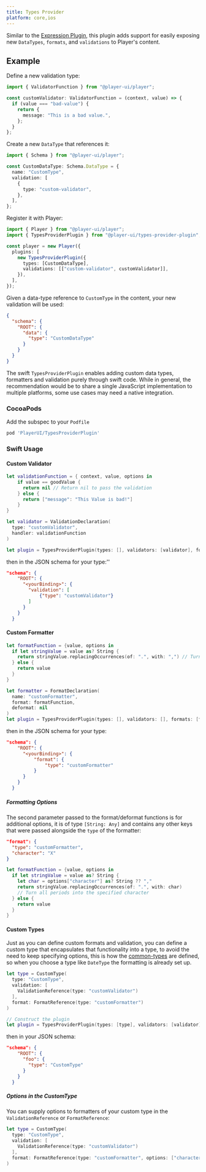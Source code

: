 ```yaml
---
title: Types Provider
platform: core,ios
---
```



Similar to the [Expression Plugin](./expression), this plugin adds support for easily exposing new `DataTypes`, `formats`, and `validations` to Player's content.

## Example

<PlatformTabs>
  <Fragment slot='core'>

Define a new validation type:

```ts
import { ValidatorFunction } from "@player-ui/player";

const customValidator: ValidatorFunction = (context, value) => {
  if (value === "bad-value") {
    return {
      message: "This is a bad value.",
    };
  }
};
```

Create a new `DataType` that references it:

```ts
import { Schema } from "@player-ui/player";

const CustomDataType: Schema.DataType = {
  name: "CustomType",
  validation: [
    {
      type: "custom-validator",
    },
  ],
};
```

Register it with Player:

```ts
import { Player } from "@player-ui/player";
import { TypesProviderPlugin } from "@player-ui/types-provider-plugin";

const player = new Player({
  plugins: [
    new TypesProviderPlugin({
      types: [CustomDataType],
      validations: [["custom-validator", customValidator]],
    }),
  ],
});
```

Given a data-type reference to `CustomType` in the content, your new validation will be used:

```json
{
  "schema": {
    "ROOT": {
      "data": {
        "type": "CustomDataType"
      }
    }
  }
}
```

  </Fragment>
  <Fragment slot='ios'>

The swift `TypesProviderPlugin` enables adding custom data types, formatters and validation purely through swift code. While in general, the recommendation would be to share a single JavaScript implementation to multiple platforms, some use cases may need a native integration.

### CocoaPods

Add the subspec to your `Podfile`

```ruby
pod 'PlayerUI/TypesProviderPlugin'
```

### Swift Usage

#### Custom Validator

```swift
let validationFunction = { context, value, options in
    if value == goodValue {
      return nil // Return nil to pass the validation
    } else {
      return ["message": "This Value is bad!"]
    }
}

let validator = ValidationDeclaration(
  type: "customValidator",
  handler: validationFunction
)

let plugin = TypesProviderPlugin(types: [], validators: [validator], formats: [])
```

then in the JSON schema for your type:''

```json
"schema": {
    "ROOT": {
      "<yourBinding>": {
        "validation": [
            {"type": "customValidator"}
        ]
      }
    }
  }
```

#### Custom Formatter

```swift
let formatFunction = {value, options in
  if let stringValue = value as? String {
    return stringValue.replacingOccurrences(of: ".", with: ",") // Turn all periods into commas
  } else {
  	return value
  }
}

let formatter = FormatDeclaration(
  name: "customFormatter",
  format: formatFunction,
  deformat: nil
)
let plugin = TypesProviderPlugin(types: [], validators: [], formats: [formatter])
```

then in the JSON schema for your type:

```json
"schema": {
    "ROOT": {
      "<yourBinding>": {
          "format": {
              "type": "customFormatter"
          }
      }
    }
  }
```

##### Formatting Options

The second parameter passed to the format/deformat functions is for additional options, it is of type `[String: Any]` and contains any other keys that were passed alongside the `type` of the formatter:

```json
"format": {
  "type": "customFormatter",
  "character": "X"
}
```

```swift
let formatFunction = {value, options in
  if let stringValue = value as? String {
    let char = options["character"] as? String ?? ","
    return stringValue.replacingOccurrences(of: ".", with: char)
    // Turn all periods into the specified character
  } else {
  	return value
  }
}
```

#### Custom Types

Just as you can define custom formats and validation, you can define a custom type that encapsulates that functionality into a type, to avoid the need to keep specifying options, this is how the [common-types](./plugins/common-types) are defined, so when you choose a type like `DateType` the formatting is already set up.

```swift
let type = CustomType(
  type: "CustomType",
  validation: [
    ValidationReference(type: "customValidator")
  ],
  format: FormatReference(type: "customFormatter")
)

// Construct the plugin
let plugin = TypesProviderPlugin(types: [type], validators: [validator], formats: [formatter])
```

then in your JSON schema:

```json
"schema": {
    "ROOT": {
      "foo": {
        "type": "CustomType"
      }
    }
  }
```

##### Options in the CustomType

You can supply options to formatters of your custom type in the `ValidationReference` or `FormatReference`:

```swift
let type = CustomType(
  type: "CustomType",
  validation: [
    ValidationReference(type: "customValidator")
  ],
  format: FormatReference(type: "customFormatter", options: ["character": "X"])
)
```

  </Fragment>
</PlatformTabs>
